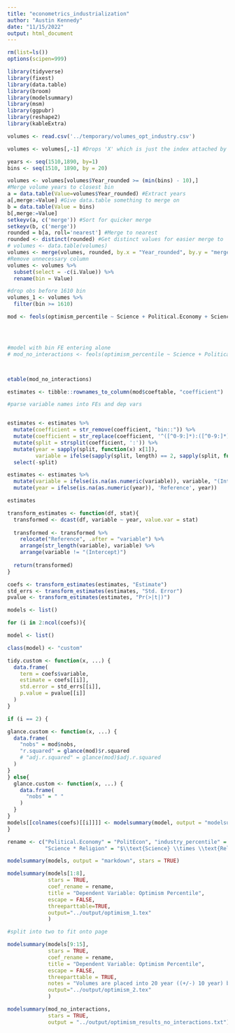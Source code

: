 ```yaml
---
title: "econometrics_industrialization"
author: "Austin Kennedy"
date: "11/15/2022"
output: html_document
---
```


```r
rm(list=ls())
options(scipen=999)
```

```r

library(tidyverse)
library(fixest)
library(data.table)
library(broom)
library(modelsummary)
library(msm)
library(ggpubr)
library(reshape2)
library(kableExtra)

```


```r
volumes <- read.csv('../temporary/volumes_opt_industry.csv')
```

```r
volumes <- volumes[,-1] #Drops 'X' which is just the index attached by Python
```

```r
years <- seq(1510,1890, by=1)
bins <- seq(1510, 1890, by = 20)
```

```r
volumes <- volumes[volumes$Year_rounded >= (min(bins) - 10),]
#Merge volume years to closest bin
a = data.table(Value=volumes$Year_rounded) #Extract years
a[,merge:=Value] #Give data.table something to merge on
b = data.table(Value = bins)
b[,merge:=Value]
setkeyv(a, c('merge')) #Sort for quicker merge
setkeyv(b, c('merge'))
rounded = b[a, roll='nearest'] #Merge to nearest
rounded <- distinct(rounded) #Get distinct values for easier merge to 'volumes'
# volumes <- data.table(volumes)
volumes <- merge(volumes, rounded, by.x = "Year_rounded", by.y = "merge")
#Remove unnecessary column
volumes <- volumes %>%
  subset(select = -c(i.Value)) %>%
  rename(bin = Value)

#drop obs before 1610 bin
volumes_1 <- volumes %>%
  filter(bin >= 1610)


```


```r


mod <- feols(optimism_percentile ~ Science + Political.Economy + Science*Political.Economy + Science*Religion + Religion*Political.Economy + i(bin, Science, 1610) + i(bin, Political.Economy, 1610) + i(bin, Science*Religion, 1610) + i(bin, Science*Political.Economy, 1610) + i(bin, Political.Economy*Religion, 1610) + i(bin, ref = 1610) - Religion, data = volumes_1)




#model with bin FE entering alone
# mod_no_interactions <- feols(optimism_percentile ~ Science + Political.Economy + Science*Political.Economy + Science*Religion + Religion*Political.Economy + i(bin, ref = 1610) - Religion, data = volumes_1)



etable(mod_no_interactions)
```
```r
estimates <- tibble::rownames_to_column(mod$coeftable, "coefficient")

#parse variable names into FEs and dep vars


estimates <- estimates %>%
  mutate(coefficient = str_remove(coefficient, "bin::")) %>%
  mutate(coefficient = str_replace(coefficient, '^([^0-9:]*):([^0-9:]*)$', '\\1 * \\2')) %>% #Format interactions correctly
  mutate(split = strsplit(coefficient, ':')) %>%
  mutate(year = sapply(split, function(x) x[1]),
         variable = ifelse(sapply(split, length) == 2, sapply(split, function(x) x[2]), sapply(split, function(x) x[1]))) %>% #assign years and variables to correct columns
  select(-split)

estimates <- estimates %>%
  mutate(variable = ifelse(is.na(as.numeric(variable)), variable, "(Intercept)")) %>%
  mutate(year = ifelse(is.na(as.numeric(year)), 'Reference', year))

estimates
```

```r

transform_estimates <- function(df, stat){
  transformed <- dcast(df, variable ~ year, value.var = stat)
  
  transformed <- transformed %>%
    relocate("Reference", .after = "variable") %>%
    arrange(str_length(variable), variable) %>%
    arrange(variable != "(Intercept)")
  
  return(transformed)
}

coefs <- transform_estimates(estimates, "Estimate")
std_errs <- transform_estimates(estimates, "Std. Error")
pvalue <- transform_estimates(estimates, "Pr(>|t|)")

```

```r
models <- list()

for (i in 2:ncol(coefs)){

model <- list()

class(model) <- "custom"

tidy.custom <- function(x, ...) {
  data.frame(
    term = coefs$variable,
    estimate = coefs[[i]],
    std.error = std_errs[[i]],
    p.value = pvalue[[i]]
  )
}

if (i == 2) {

glance.custom <- function(x, ...) {
  data.frame(
    "nobs" = mod$nobs,
    "r.squared" = glance(mod)$r.squared
    # "adj.r.squared" = glance(mod)$adj.r.squared
  )
}
} else{
  glance.custom <- function(x, ...) {
    data.frame(
      "nobs" = " "
    )
  }
}
models[[colnames(coefs)[[i]]]] <- modelsummary(model, output = "modelsummary_list")
}

```


```r
rename <- c("Political.Economy" = "PolitEcon", "industry_percentile" = "Industry",
            "Science * Religion" = "$\\text{Science} \\times \\text{Religion}$", "Science:industry_percentile" = "$\\text{Science} \\times \\text{Industry}$", "Religion:industry_percentile" = "$\\text{Religion} \\times \\text{Industry}$", "Science * Political.Economy" = "$\\text{Science} \\times \\text{PolitEcon}$", "Religion:Political.Economy" = "$\\text{Religion} \\times \\text{PolitEcon}$", "Science:Religion:industry_percentile" = "$\\text{Science} \\times \\text{Religion} \\times \\text{Industry}$", "Science:industry_percentile:Political.Economy" = "$\\text{Science} \\times \\text{PolitEcon} \\times \\text{Industry}$", "Religion:industry_percentile:Political.Economy" = "$\\text{Religion} \\times \\text{PolitEcon} \\times \\text{Industry}$")

modelsummary(models, output = "markdown", stars = TRUE)

modelsummary(models[1:8],
             stars = TRUE,
             coef_rename = rename,
             title = "Dependent Variable: Optimism Percentile",
             escape = FALSE,
             threeparttable=TRUE,
             output="../output/optimism_1.tex"
             )

#split into two to fit onto page

modelsummary(models[9:15],
             stars = TRUE,
             coef_rename = rename,
             title = "Dependent Variable: Optimism Percentile",
             escape = FALSE,
             threeparttable = TRUE,
             notes = "Volumes are placed into 20 year ((+/-) 10 year) bins. Columns represent interactions between bin fixed effects and the variables of interest (rows). Observations prior to 1600 are dropped. Standard errors in parenthesis.",
             output="../output/optimism_2.tex"
             )


```


```r
modelsummary(mod_no_interactions,
             stars = TRUE,
             output = "../output/optimism_results_no_interactions.txt")
```


```r


```




